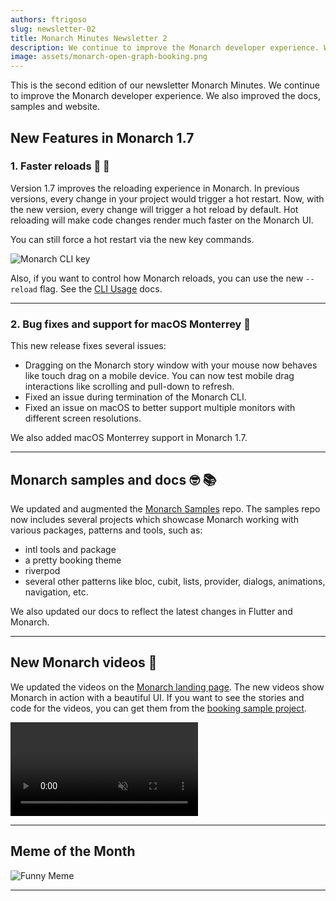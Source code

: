 ```yaml
---
authors: ftrigoso
slug: newsletter-02
title: Monarch Minutes Newsletter 2
description: We continue to improve the Monarch developer experience. We also improved the docs, samples and website.
image: assets/monarch-open-graph-booking.png
---
```



This is the second edition of our newsletter Monarch Minutes. We continue to
improve the Monarch developer experience. We also improved the docs, samples 
and website.

## New Features in Monarch 1.7

### 1. Faster reloads 💨 🚀

Version 1.7 improves the reloading experience in Monarch. In previous versions,
every change in your project would trigger a hot restart. Now, with the new version,
every change will trigger a hot reload by default. Hot reloading will make code 
changes render much faster on the Monarch UI.

You can still force a hot restart via the new key commands.

<img alt="Monarch CLI key" src={monarch_cli_key_commands} />

Also, if you want to control how Monarch reloads, you can use the new `--reload`
flag. See the [CLI Usage](/docs/cli-usage) docs.

---

### 2. Bug fixes and support for macOS Monterrey 🐛
This new release fixes several issues:
- Dragging on the Monarch story window with your mouse now behaves like touch drag on a 
  mobile device. You can now test mobile drag interactions like scrolling and 
  pull-down to refresh.
- Fixed an issue during termination of the Monarch CLI.
- Fixed an issue on macOS to better support multiple monitors with different 
  screen resolutions.

We also added macOS Monterrey support in Monarch 1.7.

---

## Monarch samples and docs 🤓 📚
We updated and augmented the 
[Monarch Samples](https://github.com/Dropsource/monarch_samples) repo. 
The samples repo now includes several projects which showcase Monarch working with
various packages, patterns and tools, such as:

- intl tools and package
- a pretty booking theme
- riverpod
- several other patterns like bloc, cubit, lists, provider, dialogs, 
  animations, navigation, etc.

We also updated our docs to reflect the latest changes in Flutter and Monarch.

---

## New Monarch videos 🤩
We updated the videos on the [Monarch landing page](/). The new videos show Monarch 
in action with a beautiful UI. If you want to see the stories and code for the videos, 
you can get them from the 
[booking sample project](https://github.com/Dropsource/monarch_samples/tree/master/samples_booking).


<div className="text--center blog-video">
    <video autoPlay={true} muted={true} loop={true} playsInline={true}>
    <source src="/assets/booking-build-vp9.webm" type="video/webm" />
    <source src="/assets/booking-build-hevc.mp4" type="video/mp4" />
    </video>
</div>

---

## Meme of the Month

<img alt="Funny Meme" src={meme} />

---

<br />
<NewsletterCta />